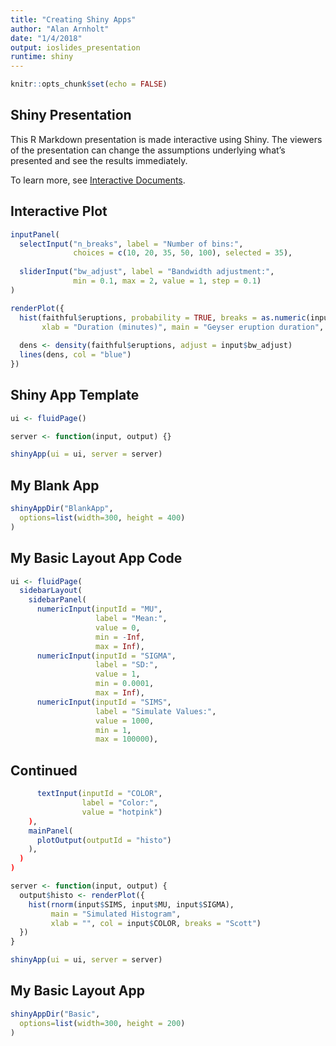 ```yaml
---
title: "Creating Shiny Apps"
author: "Alan Arnholt"
date: "1/4/2018"
output: ioslides_presentation
runtime: shiny
---
```


```r
knitr::opts_chunk$set(echo = FALSE)
```

## Shiny Presentation

This R Markdown presentation is made interactive using Shiny. The viewers of the presentation can change the assumptions underlying what's presented and see the results immediately. 

To learn more, see [Interactive Documents](http://rmarkdown.rstudio.com/authoring_shiny.html).

## Interactive Plot

```r
inputPanel(
  selectInput("n_breaks", label = "Number of bins:",
              choices = c(10, 20, 35, 50, 100), selected = 35),
  
  sliderInput("bw_adjust", label = "Bandwidth adjustment:",
              min = 0.1, max = 2, value = 1, step = 0.1)
)

renderPlot({
  hist(faithful$eruptions, probability = TRUE, breaks = as.numeric(input$n_breaks),
       xlab = "Duration (minutes)", main = "Geyser eruption duration", col = "pink")
  
  dens <- density(faithful$eruptions, adjust = input$bw_adjust)
  lines(dens, col = "blue")
})
```


## Shiny App Template

```r
ui <- fluidPage()

server <- function(input, output) {}

shinyApp(ui = ui, server = server)
```


## My Blank App

```r
shinyAppDir("BlankApp", 
  options=list(width=300, height = 400)
)
```

## My Basic Layout App Code

```r
ui <- fluidPage(
  sidebarLayout(
    sidebarPanel(
      numericInput(inputId = "MU", 
                   label = "Mean:", 
                   value = 0, 
                   min = -Inf, 
                   max = Inf),
      numericInput(inputId = "SIGMA", 
                   label = "SD:", 
                   value = 1, 
                   min = 0.0001, 
                   max = Inf),
      numericInput(inputId = "SIMS", 
                   label = "Simulate Values:", 
                   value = 1000, 
                   min = 1, 
                   max = 100000),
```

## Continued

```r
      textInput(inputId = "COLOR", 
                label = "Color:", 
                value = "hotpink")
    ),
    mainPanel(
      plotOutput(outputId = "histo")
    ),
  )
)

server <- function(input, output) {
  output$histo <- renderPlot({
    hist(rnorm(input$SIMS, input$MU, input$SIGMA), 
         main = "Simulated Histogram", 
         xlab = "", col = input$COLOR, breaks = "Scott")
  })
}

shinyApp(ui = ui, server = server)
```

## My Basic Layout App

```r
shinyAppDir("Basic", 
  options=list(width=300, height = 200)
)
```
